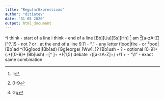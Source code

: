 ```yaml
---
title: "RegularExpressions"
author: "ditiatev"
date: "31 05 2020"
output: html_document
---
```


^i think - start of a line
i think - end of a line
[Bb][Uu][Ss][Hh]
^[Ii] am
^[0-9][a-zA-Z]
[^?.]$ - not ? or . at the end of a line
9.11 - "." - any letter
flood|fire - or
^[Gg]ood|[Bb]ad
^([Gg]ood|[Bb]ad)
[Gg]eorge( [Ww]\. )? [Bb]ush - ? - optional
[0-9]+ (.*)[0-9]+
[Bb]ush( +[^ ]+ +){1,5} debate
 +([a-zA-Z]+) +\1 + - "\1" - exact same combination